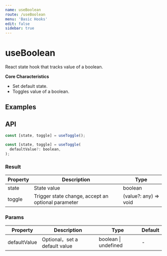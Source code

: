 ```yaml
---
name: useBoolean
route: /useBoolean
menu: 'Basic Hooks'
edit: false
sidebar: true
---
```



# useBoolean

React state hook that tracks value of a boolean.

**Core Characteristics**

* Set default state.
* Toggles value of a boolean.

## Examples

<JackBox jsCode={Demo1CodeJsx} tsCode={Demo1CodeTsx} demoName='Basic usage' description='Default as a switch function,or accept a parameter to change state'>
  <Demo1 />
</JackBox>

## API

```javascript
const [state, toggle] = useToggle();

const [state, toggle] = useToggle(
  defaultValue?: boolean,
);
```

### Result

| Property | Description                                         | Type                 |
|----------|--------------------------------------|----------------------|
| state  | State value                         | boolean              |
| toggle | Trigger state change, accept an optional parameter | (value?: any) => void |

### Params

| Property | Description                                 | Type                   | Default |
|---------|----------------------------------------------|------------------------|--------|
| defaultValue | Optional，set a default value  | boolean \| undefined | -      |